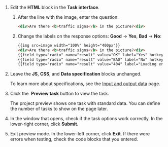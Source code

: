 1. Edit the **HTML** block in the **Task interface**.

    1. After the line with the image, enter the question:

        ```html
        <div>Are there <b>traffic signs</b> in the picture?<div>
        ```

    1. Change the labels on the response options: **Good** → **Yes**, **Bad** → **No**:

        ```html
        {{img src=image width="100%" height="400px"}}
        <div>Are there <b>traffic signs</b> in the picture?<div>
        {{field type="radio" name="result" value="OK" label="Yes" hotkey="1"}}
        {{field type="radio" name="result" value="BAD" label="No" hotkey="2"}}
        {{field type="radio" name="result" value="404" label="Loading error" hotkey="3"}}
        ```

1. Leave the **JS**, **CSS**, and **Data specification** blocks unchanged.

    To learn more about specifications, see the [Input and output data](/docs/guide/incoming) page.

1. Click the <img src="https://tlkfrontprod.azureedge.net/portal-production/static/uploaded/images/1675425176321/1675425176321_original_svg.svg" alt="" /> **Preview task** button to view the task.

    <Note mode="note" title="Note">

    The project preview shows one task with standard data. You can define the number of tasks to show on the page later.

    </Note>

1. In the window that opens, check if the task options work correctly. In the lower-right corner, click **Submit**.

1. Exit preview mode. In the lower-left corner, click **Exit**. If there were errors when testing, check the code blocks that you entered.
